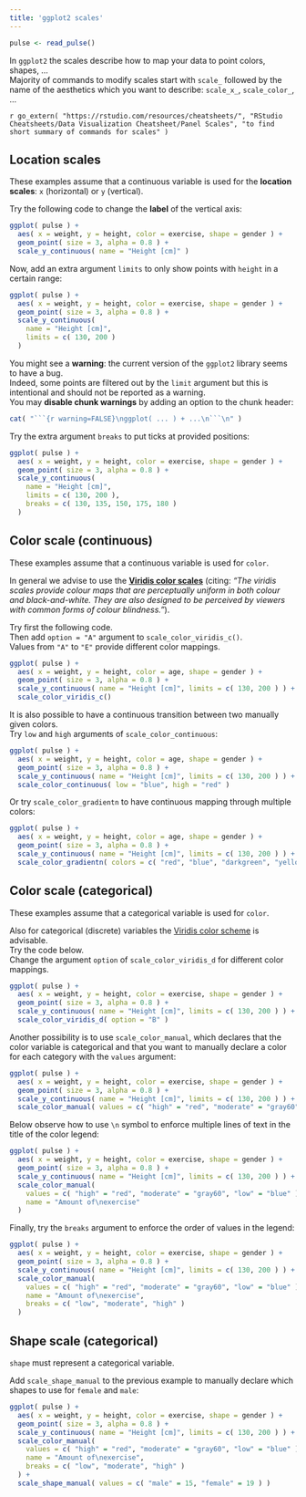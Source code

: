 ```yaml
---
title: 'ggplot2 scales'
---
```


```r
pulse <- read_pulse() 
```

In `ggplot2` the scales describe how to map your data to point colors, shapes, ...  
Majority of commands to modify scales start with `scale_` followed by the name of the aesthetics which you want to describe: `scale_x_`, `scale_color_`, ...

`r go_extern( "https://rstudio.com/resources/cheatsheets/", "RStudio Cheatsheets/Data Visualization Cheatsheet/Panel Scales", "to find short summary of commands for scales" )`

## Location scales

These examples assume that a continuous variable is used for the **location scales**: `x` (horizontal) or `y` (vertical).

Try the following code to change the **label** of the vertical axis:
```r
ggplot( pulse ) +
  aes( x = weight, y = height, color = exercise, shape = gender ) +
  geom_point( size = 3, alpha = 0.8 ) +
  scale_y_continuous( name = "Height [cm]" )
```

Now, add an extra argument `limits` to only show points with `height` in a certain range:
```r
ggplot( pulse ) +
  aes( x = weight, y = height, color = exercise, shape = gender ) +
  geom_point( size = 3, alpha = 0.8 ) +
  scale_y_continuous( 
    name = "Height [cm]", 
    limits = c( 130, 200 ) 
  )
```

You might see a **warning**: the current version of the `ggplot2` library seems to have a bug.  
Indeed, some points are filtered out by the `limit` argument but this is intentional and should not be reported as a warning.  
You may **disable chunk warnings** by adding an option to the chunk header:
````r
cat( "```{r warning=FALSE}\nggplot( ... ) + ...\n```\n" )
````


Try the extra argument `breaks` to put ticks at provided positions:
```r
ggplot( pulse ) +
  aes( x = weight, y = height, color = exercise, shape = gender ) +
  geom_point( size = 3, alpha = 0.8 ) +
  scale_y_continuous( 
    name = "Height [cm]", 
    limits = c( 130, 200 ), 
    breaks = c( 130, 135, 150, 175, 180 ) 
  )
```


## Color scale (continuous)

These examples assume that a continuous variable is used for `color`.

In general we advise to use the [**Viridis color scales**](https://cran.r-project.org/web/packages/viridis/vignettes/intro-to-viridis.html) (citing: _"The viridis scales provide colour maps that are perceptually uniform in both colour and black-and-white. They are also designed to be perceived by viewers with common forms of colour blindness."_).

Try first the following code.  
Then add `option = "A"` argument to `scale_color_viridis_c()`.  
Values from `"A"` to `"E"` provide different color mappings.
```r
ggplot( pulse ) +
  aes( x = weight, y = height, color = age, shape = gender ) +
  geom_point( size = 3, alpha = 0.8 ) +
  scale_y_continuous( name = "Height [cm]", limits = c( 130, 200 ) ) +
  scale_color_viridis_c()
```

It is also possible to have a continuous transition between two manually given colors.  
Try `low` and `high` arguments of `scale_color_continuous`:
```r
ggplot( pulse ) +
  aes( x = weight, y = height, color = age, shape = gender ) +
  geom_point( size = 3, alpha = 0.8 ) +
  scale_y_continuous( name = "Height [cm]", limits = c( 130, 200 ) ) +
  scale_color_continuous( low = "blue", high = "red" )
```

Or try `scale_color_gradientn` to have continuous mapping through multiple colors:
```r
ggplot( pulse ) +
  aes( x = weight, y = height, color = age, shape = gender ) +
  geom_point( size = 3, alpha = 0.8 ) +
  scale_y_continuous( name = "Height [cm]", limits = c( 130, 200 ) ) +
  scale_color_gradientn( colors = c( "red", "blue", "darkgreen", "yellow" ) )
```



## Color scale (categorical)

These examples assume that a categorical variable is used for `color`.

Also for categorical (discrete) variables the [Viridis color scheme](https://cran.r-project.org/web/packages/viridis/vignettes/intro-to-viridis.html) is advisable.  
Try the code below.  
Change the argument `option` of `scale_color_viridis_d` for different color mappings.
```r
ggplot( pulse ) +
  aes( x = weight, y = height, color = exercise, shape = gender ) +
  geom_point( size = 3, alpha = 0.8 ) +
  scale_y_continuous( name = "Height [cm]", limits = c( 130, 200 ) ) +
  scale_color_viridis_d( option = "B" )
```

Another possibility is to use `scale_color_manual`, which declares that the color variable is categorical and that you want to manually declare a color for each category with the `values` argument:
```r
ggplot( pulse ) +
  aes( x = weight, y = height, color = exercise, shape = gender ) +
  geom_point( size = 3, alpha = 0.8 ) +
  scale_y_continuous( name = "Height [cm]", limits = c( 130, 200 ) ) +
  scale_color_manual( values = c( "high" = "red", "moderate" = "gray60", "low" = "blue" ) )
```

Below observe how to use `\n` symbol to enforce multiple lines of text in the title of the color legend:
```r
ggplot( pulse ) +
  aes( x = weight, y = height, color = exercise, shape = gender ) +
  geom_point( size = 3, alpha = 0.8 ) +
  scale_y_continuous( name = "Height [cm]", limits = c( 130, 200 ) ) +
  scale_color_manual( 
    values = c( "high" = "red", "moderate" = "gray60", "low" = "blue" ), 
    name = "Amount of\nexercise" 
  )
```

Finally, try the `breaks` argument to enforce the order of values in the legend:
```r
ggplot( pulse ) +
  aes( x = weight, y = height, color = exercise, shape = gender ) +
  geom_point( size = 3, alpha = 0.8 ) +
  scale_y_continuous( name = "Height [cm]", limits = c( 130, 200 ) ) +
  scale_color_manual( 
    values = c( "high" = "red", "moderate" = "gray60", "low" = "blue" ), 
    name = "Amount of\nexercise",
    breaks = c( "low", "moderate", "high" )
  )
```

## Shape scale (categorical)

`shape` must represent a categorical variable.  

Add `scale_shape_manual` to the previous example to manually declare which shapes to use for `female` and `male`:
```r
ggplot( pulse ) +
  aes( x = weight, y = height, color = exercise, shape = gender ) +
  geom_point( size = 3, alpha = 0.8 ) +
  scale_y_continuous( name = "Height [cm]", limits = c( 130, 200 ) ) +
  scale_color_manual( 
    values = c( "high" = "red", "moderate" = "gray60", "low" = "blue" ), 
    name = "Amount of\nexercise",
    breaks = c( "low", "moderate", "high" )
  ) +
  scale_shape_manual( values = c( "male" = 15, "female" = 19 ) )
```

